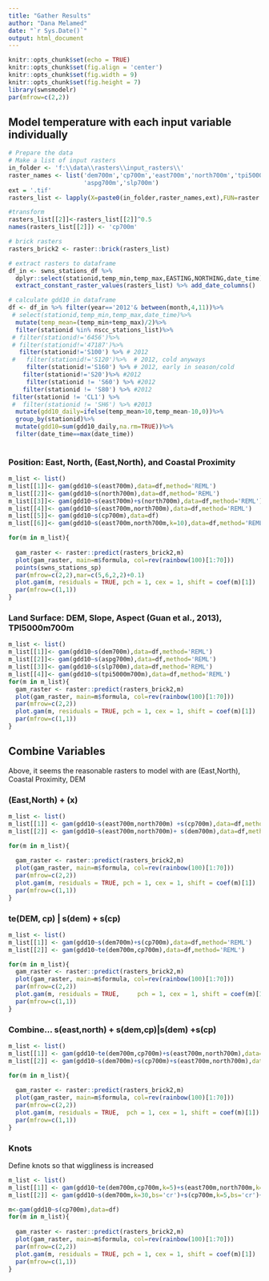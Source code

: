 ```yaml
---
title: "Gather Results"
author: "Dana Melamed"
date: "`r Sys.Date()`"
output: html_document
---
```


```r
knitr::opts_chunk$set(echo = TRUE)
knitr::opts_chunk$set(fig.align = 'center')
knitr::opts_chunk$set(fig.width = 9)
knitr::opts_chunk$set(fig.height = 7)
library(swnsmodelr)
par(mfrow=c(2,2))
```

## Model temperature with each input variable individually

```r
# Prepare the data
# Make a list of input rasters
in_folder <- 'f:\\data\\rasters\\input_rasters\\'
raster_names <- list('dem700m','cp700m','east700m','north700m','tpi5000m700m',
                     'aspg700m','slp700m')
ext = '.tif'
rasters_list <- lapply(X=paste0(in_folder,raster_names,ext),FUN=raster::raster)

#transform
rasters_list[[2]]<-rasters_list[[2]]^0.5
names(rasters_list[[2]]) <- 'cp700m'

# brick rasters
rasters_brick2 <- raster::brick(rasters_list)

# extract rasters to dataframe
df_in <- swns_stations_df %>% 
  dplyr::select(stationid,temp_min,temp_max,EASTING,NORTHING,date_time) %>%
  extract_constant_raster_values(rasters_list) %>% add_date_columns()

# calculate gdd10 in dataframe
df <- df_in %>% filter(year=='2012'& between(month,4,11))%>%
 # select(stationid,temp_min,temp_max,date_time)%>%
  mutate(temp_mean=(temp_min+temp_max)/2)%>%
  filter(stationid %in% nscc_stations_list)%>%
 # filter(stationid!='6456')%>%
 # filter(stationid!='47187')%>%
   filter(stationid!='S100') %>% # 2012
 #   filter(stationid!='S120')%>%  # 2012, cold anyways
     filter(stationid!='S160') %>% # 2012, early in season/cold
    filter(stationid!='S20')%>% #2012
     filter(stationid != 'S60') %>% #2012
    filter(stationid != 'S80') %>% #2012
 filter(stationid != 'CL1') %>%
 #  filter(stationid != 'SH6') %>% #2013
  mutate(gdd10_daily=ifelse(temp_mean>10,temp_mean-10,0))%>%
  group_by(stationid)%>%
  mutate(gdd10=sum(gdd10_daily,na.rm=TRUE))%>%
  filter(date_time==max(date_time))
  
```

### Position: East, North, (East,North), and Coastal Proximity

```r
m_list <- list()
m_list[[1]]<- gam(gdd10~s(east700m),data=df,method='REML')
m_list[[2]]<- gam(gdd10~s(north700m),data=df,method='REML')
m_list[[3]]<- gam(gdd10~s(east700m)+s(north700m),data=df,method='REML')
m_list[[4]]<- gam(gdd10~s(east700m,north700m),data=df,method='REML')
m_list[[5]]<- gam(gdd10~s(cp700m),data=df)
m_list[[6]]<- gam(gdd10~s(east700m,north700m,k=10),data=df,method='REML')

for(m in m_list){
  
  gam_raster <- raster::predict(rasters_brick2,m)
  plot(gam_raster, main=m$formula, col=rev(rainbow(100)[1:70]))
  points(swns_stations_sp)
  par(mfrow=c(2,2),mar=c(5,6,2,2)+0.1)
  plot.gam(m, residuals = TRUE, pch = 1, cex = 1, shift = coef(m)[1])
  par(mfrow=c(1,1))
}

```

### Land Surface: DEM, Slope, Aspect (Guan et al., 2013), TPI5000m700m

```r
m_list <- list()
m_list[[1]]<- gam(gdd10~s(dem700m),data=df,method='REML')
m_list[[2]]<- gam(gdd10~s(aspg700m),data=df,method='REML')
m_list[[3]]<- gam(gdd10~s(slp700m),data=df,method='REML')
m_list[[4]]<- gam(gdd10~s(tpi5000m700m),data=df,method='REML')
for(m in m_list){
  gam_raster <- raster::predict(rasters_brick2,m)
  plot(gam_raster, main=m$formula, col=rev(rainbow(100)[1:70]))
  par(mfrow=c(2,2))
  plot.gam(m, residuals = TRUE, pch = 1, cex = 1, shift = coef(m)[1])
  par(mfrow=c(1,1))
}
```

## Combine Variables

Above, it seems the reasonable rasters to model with are (East,North), Coastal Proximity, DEM

### (East,North) + (x)

```r
m_list <- list()
m_list[[1]] <- gam(gdd10~s(east700m,north700m) +s(cp700m),data=df,method='REML')
m_list[[2]] <- gam(gdd10~s(east700m,north700m)+ s(dem700m),data=df,method='REML')

for(m in m_list){
  
  gam_raster <- raster::predict(rasters_brick2,m)
  plot(gam_raster, main=m$formula, col=rev(rainbow(100)[1:70]))
  par(mfrow=c(2,2))
  plot.gam(m, residuals = TRUE, pch = 1, cex = 1, shift = coef(m)[1])
  par(mfrow=c(1,1))
}
```

### te(DEM, cp) \| s(dem) + s(cp)

```r
m_list <- list()
m_list[[1]] <- gam(gdd10~s(dem700m)+s(cp700m),data=df,method='REML')
m_list[[2]] <- gam(gdd10~te(dem700m,cp700m),data=df,method='REML')

for(m in m_list){
  gam_raster <- raster::predict(rasters_brick2,m)
  plot(gam_raster, main=m$formula, col=rev(rainbow(100)[1:70]))
  par(mfrow=c(2,2))
  plot.gam(m, residuals = TRUE,     pch = 1, cex = 1, shift = coef(m)[1])
  par(mfrow=c(1,1))
}
```

### Combine... s(east,north) + s(dem,cp)|s(dem) +s(cp)

```r
m_list <- list()
m_list[[1]] <- gam(gdd10~te(dem700m,cp700m)+s(east700m,north700m),data=df,method='REML')
m_list[[2]] <- gam(gdd10~s(dem700m)+s(cp700m)+s(east700m,north700m),data=df,method='REML')

for(m in m_list){
  
  gam_raster <- raster::predict(rasters_brick2,m)
  plot(gam_raster, main=m$formula, col=rev(rainbow(100)[1:70]))
  par(mfrow=c(2,2))
  plot.gam(m, residuals = TRUE,  pch = 1, cex = 1, shift = coef(m)[1])
  par(mfrow=c(1,1))
}
```



### Knots
Define knots so that wiggliness is increased
```r
m_list <- list()
m_list[[1]] <- gam(gdd10~te(dem700m,cp700m,k=5)+s(east700m,north700m,k=10),data=df,method='REML')
m_list[[2]] <- gam(gdd10~s(dem700m,k=30,bs='cr')+s(cp700m,k=5,bs='cr')+s(east700m,north700m,k=20),data=df,method='REML',family=gaussian())

m<-gam(gdd10~s(cp700m),data=df)
for(m in m_list){
  
  gam_raster <- raster::predict(rasters_brick2,m)
  plot(gam_raster, main=m$formula, col=rev(rainbow(100)[1:70]))
  par(mfrow=c(2,2))
  plot.gam(m, residuals = TRUE, pch = 1, cex = 1, shift = coef(m)[1])
  par(mfrow=c(1,1))
}
```
